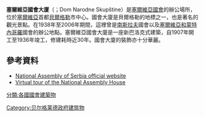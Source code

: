 {{Infobox building
| name = 塞爾維亞國會大廈
| native_name = Дом Народне скупштине Републике Србије
| native_name_lang = 
| logo = 
| logo_size = 
| logo_alt = 
| logo_caption = 
| image = {{Photomontage|position=center
|photo1a = Skupstina srbije posle renoviranja dva.jpg
|photo2a = Domnarodne3.jpg 
|photo2b = Domnarodne.jpg
|photo3a = Dom Narodne skupštine, Beograd 13.jpg
|photo3b = Dom Narodne skupštine, Beograd 09.jpg
|photo4a = ParlamentBelgrad.jpg
|size = 270
|spacing = 1
|color = #FFFFFF
|border = 1
}}
| image_size = 
| image_alt = <!-- or | alt = -->
| image_caption = <!-- or | caption = -->
| map_type = 
| map_alt = 
| map_caption = 
| map_size = 
| map_dot_label = 
| map_dot_mark = 
| relief = 
| former_names = 南斯拉夫國會大廈<br>
塞爾維亞與蒙特內哥羅國會大廈
| alternate_names = 
| etymology = 
| status = 立法建築
| cancelled = 
| topped_out = 
| building_type = 議會
| architectural_style = [[新文藝復興建築|新文藝復興建築]]<br>{{le|新巴洛克式建築|Baroque Revival architecture}}
| classification = 
| location = 
| address = 
| location_city = [[貝爾格勒|貝爾格勒]]
| location_country = {{Flag|Serbia}}
| coordinates = <!-- {{coord|latitude|longitude|type:landmark|display=inline,title}} -->
| altitude = 
| current_tenants = 
| namesake = 
| groundbreaking_date = 
| start_date = 
| stop_date = 
| est_completion = 
| topped_out_date = 
| completion_date = 
| opened_date = 
| inauguration_date = 
| relocated_date = 
| renovation_date = 
| closing_date = 
| demolition_date = <!-- or | destruction_date    = -->
| cost = 
| ren_cost = 
| client = 
| owner = 
| landlord = 
| affiliation = 
| height = 
| architectural = 
| tip = 
| antenna_spire = 
| roof = 
| top_floor = 
| observatory = 
| diameter = 
| circumference = 
| weight = 
| other_dimensions = 
| structural_system = 
| material = 
| size = 
| floor_count = 
| floor_area = 
| elevator_count = 
| grounds_area = 
| architect = {{le|Konstantin Jovanović}}
| architecture_firm = 
| developer = 
| engineer = 
| structural_engineer = 
| services_engineer = 
| civil_engineer = 
| other_designers = 
| quantity_surveyor = 
| main_contractor = 
| awards = 
| designations = 
| known_for = 
| ren_architect = 
| ren_firm = 
| ren_engineer = 
| ren_str_engineer = 
| ren_serv_engineer = 
| ren_civ_engineer = 
| ren_oth_designers = 
| ren_qty_surveyor = 
| ren_contractor = 
| ren_awards = 
| rooms = <!-- or | unit_count          = -->
| parking = 
| website = <!-- {{URL|example.com}} -->
| embed = 
| embedded = 
| references = 
| footnotes = 
}}
'''塞爾維亞國會大廈'''（{{lang-sr|Дом Народне Скупштине}}；Dom Narodne Skupštine）是[[塞爾維亞國會|塞爾維亞國會]]的辦公場所，位於[[塞爾維亞|塞爾維亞]]首都[[貝爾格勒|貝爾格勒]]市中心。國會大廈是貝爾格勒的地標之一，也是著名的觀光景點。在1938年至2006年期間，這裡曾是[[南斯拉夫|南斯拉夫]]國會以及[[塞爾維亞和蒙特內哥羅|塞爾維亞和蒙特內哥羅]]國會的辦公地點。塞爾維亞國會大廈是一座新巴洛克式建築，自1907年開工至1936年竣工，修建耗時近30年。國會大廈的裝飾亦十分華麗。

==參考資料==
{{Commons category|National Assembly of Serbia building}}
*[http://www.parlament.rs/ National Assembly of Serbia official website] {{Wayback|url=http://www.parlament.rs/ |date=20100821192030 }}
*[http://www.parlament.rs/citizens%60-corner/education-center/virtual-tour.697.html Virtual tour of the National Assembly House] {{Wayback|url=http://www.parlament.rs/citizens%60-corner/education-center/virtual-tour.697.html |date=20131102231311 }}

{{Coord|44|48|40.68|N|20|27|56.88|E|region:RS_type:landmark|display=title}}
{{European building-stub}}
[[Category:贝尔格莱德政府建筑物|Category:贝尔格莱德政府建筑物]]
[[分類:各國國會建築物|分類:各國國會建築物]]